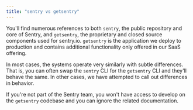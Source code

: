 ```yaml
---
title: "sentry vs getsentry"
---
```


You'll find numerous references to both `sentry`, the public repository and core of Sentry, and `getsentry`, the proprietary and closed source components used for sentry.io. `getsentry` is the application we deploy to production and contains additional functionality only offered in our SaaS offering.

In most cases, the systems operate very similarly with subtle differences. That is, you can often swap the `sentry` CLI for the `getsentry` CLI and they'll behave the same. In other cases, we have attempted to call out differences in behavior.

If you're not part of the Sentry team, you won't have access to develop on the `getsentry` codebase and you can ignore the related documentation.
